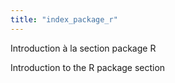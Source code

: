 ```yaml
---
title: "index_package_r"
---
```


::: {.content-visible when-profile="french"}
Introduction à la section package R
:::

::: {.content-visible when-profile="english"}
Introduction to the R package section
:::